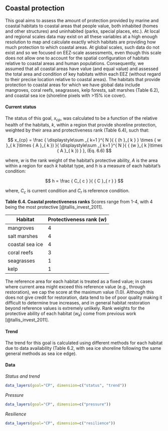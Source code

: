 ## Coastal protection

This goal aims to assess the amount of protection provided by marine and coastal habitats to coastal areas that people value, both inhabited (homes and other structures) and uninhabited (parks, special places, etc.). At local and regional scales data may exist on all these variables at a high enough resolution to map and calculate exactly which habitats are providing how much protection to which coastal areas. At global scales, such data do not exist and so we focused on EEZ-scale assessments, even though this scale does not allow one to account for the spatial configuration of habitats relative to coastal areas and human populations. Consequently, we assumed that all coastal areas have value (and equal value) and assessed the total area and condition of key habitats within each EEZ (without regard to their precise location relative to coastal areas). The habitats that provide protection to coastal areas for which we have global data include mangroves, coral reefs, seagrasses, kelp forests, salt marshes (Table 6.2), and coastal sea ice (shoreline pixels with >15% ice cover).


#### Current status
The status of this goal, $x_{cp}$, was calculated to be a function of the relative health of the habitats, $k$, within a region that provide shoreline protection, weighted by their area and protectiveness rank (Table 6.4), such that:

$$
x_{cp} = \frac { \displaystyle\sum _{ k=1 }^{ N }{ { (h }_{ k } } \times { w }_{ k }\times { A }_{ k }) }{ \displaystyle\sum _{ k=1 }^{ N }{ { (w }_{ k }\times { A }_{ k }) }  }, (Eq. 6.6)
$$

where, $w$ is the rank weight of the habitat’s protective ability, $A$ is the area within a region for each $k$ habitat type, and $h$ is a measure of each habitat's condition:

$$
h = \frac { C_{ c } }{ { C }_{ r } }
$$

where, $C_c$ is current condition and $C_r$ is reference condition.

**Table 6.4. Coastal protectiveness ranks**
Scores range from 1-4, with 4 being the most protective [@tallis_invest_2011].

Habitat | Protectiveness rank ($w$)
------- | -------------------------
mangroves | 4
salt marshes |4 
coastal sea ice | 4
coral reefs | 3 
seagrasses | 1
kelp | 1

The reference area for each habitat is treated as a fixed value; in cases where current area might exceed this reference value (e.g., through restoration), we cap the score at the maximum value (1.0). Although this does not give credit for restoration, data tend to be of poor quality making it difficult to determine true increases, and in general habitat restoration beyond reference values is extremely unlikely. Rank weights for the protective ability of each habitat ($w_{k}$) come from previous work [@tallis_invest_2011].

#### Trend
The trend for this goal is calculated using different methods for each habitat due to data availability (Table 6.2, with sea ice shoreline following the same general methods as sea ice edge). 

#### Data
_Status and trend_

```r
data_layers(goal="CP", dimension=c("status", "trend"))
```

_Pressure_

```r
data_layers(goal="CP", dimension=c("pressure"))
```

_Resilience_

```r
data_layers(goal="CP", dimension=c("resilience"))

```